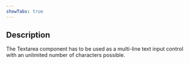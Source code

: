 ```yaml
---
showTabs: true
---
```


## Description

The Textarea component has to be used as a multi-line text input control with an unlimited number of characters possible.
